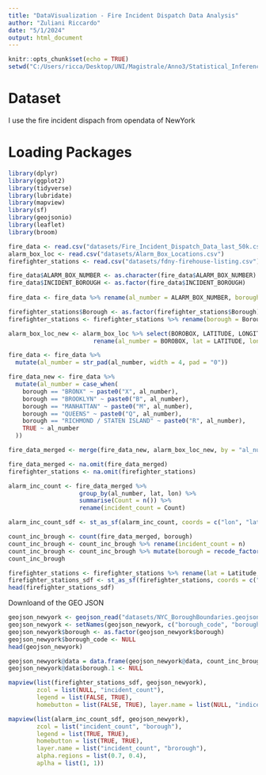 ```yaml
---
title: "DataVisualization - Fire Incident Dispatch Data Analysis"
author: "Zuliani Riccardo"
date: "5/1/2024"
output: html_document
---
```


```r
knitr::opts_chunk$set(echo = TRUE)
setwd("C:/Users/ricca/Desktop/UNI/Magistrale/Anno3/Statistical_Inference_and_Learning/SIL Projcet/Statistical_Inference_Learning_Project/Fire_Incident_Dispatch_Analysis")
```
# Dataset
I use the fire incident dispach from opendata of NewYork

# Loading Packages
```r
library(dplyr)
library(ggplot2)
library(tidyverse)
library(lubridate)
library(mapview)
library(sf)
library(geojsonio)
library(leaflet) 
library(broom)
```


```r
fire_data <- read.csv("datasets/Fire_Incident_Dispatch_Data_last_50k.csv")
alarm_box_loc <- read.csv("datasets/Alarm_Box_Locations.csv")
firefighter_stations <- read.csv("datasets/fdny-firehouse-listing.csv")
```

```r
fire_data$ALARM_BOX_NUMBER <- as.character(fire_data$ALARM_BOX_NUMBER)
fire_data$INCIDENT_BOROUGH <- as.factor(fire_data$INCIDENT_BOROUGH)
 
fire_data <- fire_data %>% rename(al_number = ALARM_BOX_NUMBER, borough = INCIDENT_BOROUGH)

firefighter_stations$Borough <- as.factor(firefighter_stations$Borough)
firefighter_stations <- firefighter_stations %>% rename(borough = Borough)

alarm_box_loc_new <- alarm_box_loc %>% select(BOROBOX, LATITUDE, LONGITUDE) %>% 
                        rename(al_number = BOROBOX, lat = LATITUDE, lon = LONGITUDE)

fire_data <- fire_data %>%
  mutate(al_number = str_pad(al_number, width = 4, pad = "0"))

```




```r
fire_data_new <- fire_data %>%
  mutate(al_number = case_when(
    borough == "BRONX" ~ paste0("X", al_number),
    borough == "BROOKLYN" ~ paste0("B", al_number),
    borough == "MANHATTAN" ~ paste0("M", al_number),
    borough == "QUEENS" ~ paste0("Q", al_number),
    borough == "RICHMOND / STATEN ISLAND" ~ paste0("R", al_number),
    TRUE ~ al_number
  ))
```


```r
fire_data_merged <- merge(fire_data_new, alarm_box_loc_new, by = "al_number", all.x = TRUE)

fire_data_merged <- na.omit(fire_data_merged)
firefighter_stations <- na.omit(firefighter_stations)
```


```r
alarm_inc_count <- fire_data_merged %>%
                    group_by(al_number, lat, lon) %>%
                    summarise(Count = n()) %>%
                    rename(incident_count = Count)

alarm_inc_count_sdf <- st_as_sf(alarm_inc_count, coords = c("lon", "lat"), crs = 4326)
```


```r
count_inc_brough <- count(fire_data_merged, borough)
count_inc_brough <- count_inc_brough %>% rename(incident_count = n)
count_inc_brough <- count_inc_brough %>% mutate(borough = recode_factor(borough, "BRONX" = "Bronx", "BROOKLYN" = "Brooklyn", "MANHATTAN" = "Manhattan", "QUEENS" = "Queens", "RICHMOND / STATEN ISLAND" = "Staten Island"))
count_inc_brough
```


```r
firefighter_stations <- firefighter_stations %>% rename(lat = Latitude, lon = Longitude)
firefighter_stations_sdf <- st_as_sf(firefighter_stations, coords = c("lon", "lat"), crs = 4326)
head(firefighter_stations_sdf)
```





Downloand of the GEO JSON



```r
geojson_newyork <- geojson_read("datasets/NYC_BoroughBoundaries.geojson",  what = "sp")
geojson_newyork <- setNames(geojson_newyork, c("borough_code", "borough", "shape_area", "shape_leng"))
geojson_newyork$borough <- as.factor(geojson_newyork$borough)
geojson_newyork$borough_code <- NULL
head(geojson_newyork)
```





```r
geojson_newyork@data = data.frame(geojson_newyork@data, count_inc_brough[match(geojson_newyork@data$borough, count_inc_brough$borough),])
geojson_newyork@data$borough.1 <- NULL
```



```r
mapview(list(firefighter_stations_sdf, geojson_newyork),
        zcol = list(NULL, "incident_count"),
        legend = list(FALSE, TRUE),
        homebutton = list(FALSE, TRUE), layer.name = list(NULL, "indicents_number"), alpha.regions = 0.5, aplha = 1)
```


```r
mapview(list(alarm_inc_count_sdf, geojson_newyork),
        zcol = list("incident_count", "borough"),
        legend = list(TRUE, TRUE),
        homebutton = list(TRUE, TRUE),
        layer.name = list("incident_count", "brorough"),
        alpha.regions = list(0.7, 0.4), 
        aplha = list(1, 1))
```



